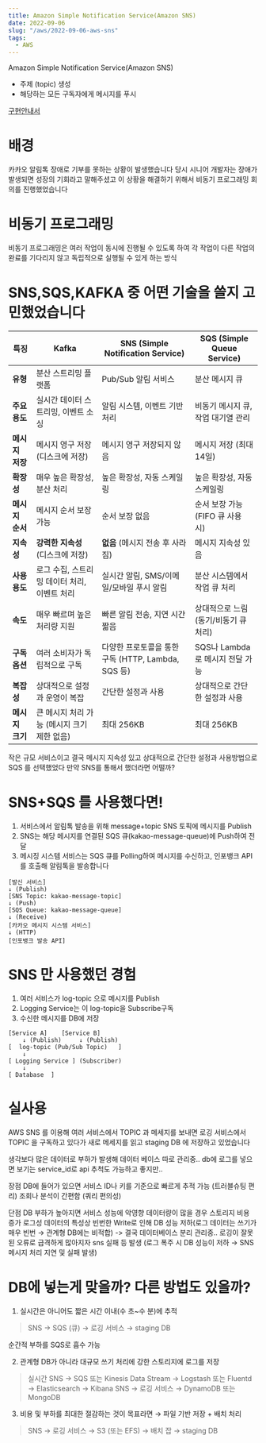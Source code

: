 ```yaml
---
title: Amazon Simple Notification Service(Amazon SNS)
date: 2022-09-06
slug: "/aws/2022-09-06-aws-sns"
tags:
  - AWS
---
```

Amazon Simple Notification Service(Amazon SNS)
* 주제 (topic) 생성
* 해당하는 모든 구독자에게 메시지를 푸시

[구현안내서](https://docs.aws.amazon.com/sns/latest/dg/sns-vpc-tutorial.html)

# 배경
카카오 알림톡 장애로 기부를 못하는 상황이 발생했습니다
당시 시니어 개발자는 장애가 발생되면 성장의 기회라고 말해주셨고
이 상황을 해결하기 위해서 비동기 프로그래밍 회의를 진행했었습니다

# 비동기 프로그래밍
비동기 프로그래밍은 여러 작업이 동시에 진행될 수 있도록 하여
각 작업이 다른 작업의 완료를 기다리지 않고 독립적으로 실행될 수 있게 하는 방식

# SNS,SQS,KAFKA 중 어떤 기술을 쓸지 고민했었습니다
| **특징**          | **Kafka**                                | **SNS (Simple Notification Service)**   | **SQS (Simple Queue Service)**         |
|-------------------|------------------------------------------|------------------------------------------|----------------------------------------|
| **유형**          | 분산 스트리밍 플랫폼                    | Pub/Sub 알림 서비스                      | 분산 메시지 큐                         |
| **주요 용도**     | 실시간 데이터 스트리밍, 이벤트 소싱     | 알림 시스템, 이벤트 기반 처리            | 비동기 메시지 큐, 작업 대기열 관리      |
| **메시지 저장**   | 메시지 영구 저장 (디스크에 저장)         | 메시지 영구 저장되지 않음                | 메시지 저장 (최대 14일)                |
| **확장성**        | 매우 높은 확장성, 분산 처리             | 높은 확장성, 자동 스케일링                | 높은 확장성, 자동 스케일링             |
| **메시지 순서**   | 메시지 순서 보장 가능                   | 순서 보장 없음                           | 순서 보장 가능 (FIFO 큐 사용 시)       |
| **지속성**        | **강력한 지속성** (디스크에 저장)       | **없음** (메시지 전송 후 사라짐)          | 메시지 지속성 있음                     |
| **사용 용도**     | 로그 수집, 스트리밍 데이터 처리, 이벤트 처리 | 실시간 알림, SMS/이메일/모바일 푸시 알림 | 분산 시스템에서 작업 큐 처리          |
| **속도**          | 매우 빠르며 높은 처리량 지원            | 빠른 알림 전송, 지연 시간 짧음           | 상대적으로 느림 (동기/비동기 큐 처리)  |
| **구독 옵션**     | 여러 소비자가 독립적으로 구독            | 다양한 프로토콜을 통한 구독 (HTTP, Lambda, SQS 등) | SQS나 Lambda로 메시지 전달 가능        |
| **복잡성**        | 상대적으로 설정과 운영이 복잡            | 간단한 설정과 사용                       | 상대적으로 간단한 설정과 사용         |
| **메시지 크기**   | 큰 메시지 처리 가능 (메시지 크기 제한 없음) | 최대 256KB                              | 최대 256KB                             |

작은 규모 서비스이고 결국 메시지 지속성 있고 상대적으로 간단한 설정과 사용방법으로 SQS 를 선택했었다
만약 SNS를 통해서 했더라면 어떨까?

# SNS+SQS 를 사용했다면!
1. 서비스에서 알림톡 발송을 위해 message+topic SNS 토픽에 메시지를 Publish
2. SNS는 해당 메시지를 연결된 SQS 큐(kakao-message-queue)에 Push하여 전달
3. 메시징 시스템 서비스는 SQS 큐를 Polling하여 메시지를 수신하고, 인포뱅크 API를 호출해 알림톡을 발송합니다
```
[발신 서비스]
↓ (Publish)
[SNS Topic: kakao-message-topic]
↓ (Push)
[SQS Queue: kakao-message-queue]
↓ (Receive)
[카카오 메시지 시스템 서비스]
↓ (HTTP)
[인포뱅크 발송 API]
```

# SNS 만 사용했던 경험
1. 여러 서비스가 log-topic 으로 메시지를 Publish
2. Logging Service는 이 log-topic을 Subscribe구독
3. 수신한 메시지를 DB에 저장

```
[Service A]    [Service B]
    ↓ (Publish)     ↓ (Publish)
[  log-topic (Pub/Sub Topic)   ]
    ↓
[ Logging Service ] (Subscriber)
    ↓
[ Database  ]

```

# 실사용
AWS SNS 를 이용해 여러 서비스에서 TOPIC 과 메세지를 보내면
로깅 서비스에서 TOPIC 을 구독하고 있다가 새로 메세지를 읽고 staging DB 에 저장하고 있었습니다

생각보다 많은 데이터로 부하가 발생해  데이터 베이스 따로 관리중..
db에 로그를 넣으면 보기는 service_id로 api 추척도 가능하고 좋지만..


장점
DB에 들어가 있으면 서비스 ID나 키를 기준으로 빠르게 추적 가능 (트러블슈팅 편리)
조회나 분석이 간편함 (쿼리 편의성)

단점
DB 부하가 높아지면 서비스 성능에 악영향
데이터량이 많을 경우 스토리지 비용 증가
로그성 데이터의 특성상 빈번한 Write로 인해 DB 성능 저하(로그 데이터는 쓰기가 매우 빈번 → 관계형 DB에는 비적합)
-> 결국 데이터베이스 분리 관리중..
로깅이 잘못된 오류로 급격하게 많아지자 sns 실패 등 발생
(로그 폭주 시 DB 성능이 저하 → SNS 메시지 처리 지연 및 실패 발생)

# DB에 넣는게 맞을까? 다른 방법도 있을까?

1. 실시간은 아니어도 짧은 시간 이내(수 초~수 분)에 추적
>  SNS → SQS (큐) → 로깅 서비스 → staging DB

순간적 부하를 SQS로 흡수 가능

2. 관계형 DB가 아니라 대규모 쓰기 처리에 강한 스토리지에 로그를 저장
> 실시간 SNS → SQS 또는 Kinesis Data Stream → Logstash 또는 Fluentd → Elasticsearch → Kibana
>  SNS → 로깅 서비스 → DynamoDB 또는 MongoDB

3. 비용 및 부하를 최대한 절감하는 것이 목표라면 → 파일 기반 저장 + 배치 처리
> SNS → 로깅 서비스 → S3 (또는 EFS) → 배치 잡 → staging DB

